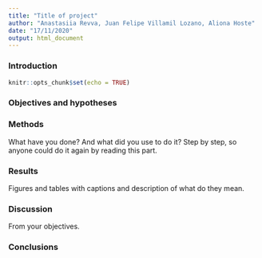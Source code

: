 ```yaml
---
title: "Title of project"
author: "Anastasiia Revva, Juan Felipe Villamil Lozano, Aliona Hoste"
date: "17/11/2020"
output: html_document
---
```


### Introduction
```r
knitr::opts_chunk$set(echo = TRUE)
```

### Objectives and hypotheses

### Methods 
What have you done? And what did you use to do it? Step by step, so anyone could do it again by reading this part.

### Results 
Figures and tables with captions and description of what do they mean.

### Discussion 
From your objectives.

### Conclusions


